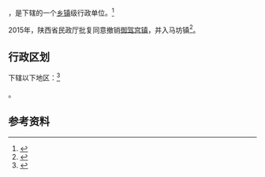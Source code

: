 {{中国乡级行政区|61/04/26/105/000}}

'''{{PAGENAMEBASE}}'''，是{{PRC admin/fullname|61/04/26/105/000|3}}下辖的一个[[乡镇|乡镇]]级行政单位。<ref>{{PRC admin/ref sgc|{{PRC admin/parent|61/04/26/105/000}}}}</ref>

2015年，陕西省民政厅批复同意撤销[[御驾宫镇|御驾宫镇]]，并入马坊镇<ref>{{Cite web |url=http://news.xinhuanet.com/local/2015-06/28/c_127959075.htm |title=陕西省民政厅关于陕西省乡镇行政区划调整的公告 |accessdate=2017-09-13 |archive-date=2017-09-13 |archive-url=https://web.archive.org/web/20170913183916/http://news.xinhuanet.com/local/2015-06/28/c_127959075.htm |dead-url=no }}</ref>。

== 行政区划 ==

{{PAGENAMEBASE}}下辖以下地区：<ref>{{PRC admin/ref sgc|61/04/26/105/000}}</ref>

{{PRC admin/children|61/04/26/105/000}}。

== 参考资料 ==

{{reflist}}

{{行政区划小作品}}
{{PRC admin/navcat|61/04/26/105/000}}